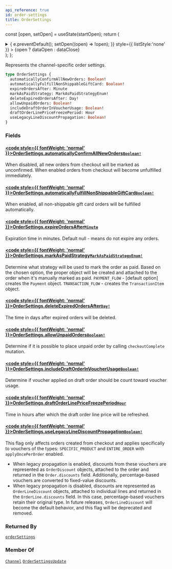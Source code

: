 ```yaml
---
api_reference: true
id: order-settings
title: OrderSettings
---
```






const [open, setOpen] = useState(startOpen);
return (
<details {...(open ? { open: true } : {})} className="details" style={{ border:'none', boxShadow:'none', background:'var(--ifm-background-color)' }}>
<summary
onClick={(e) => {
e.preventDefault();
setOpen((open) => !open);
}}
style={{ listStyle:'none' }} >
{open ? dataOpen : dataClose}
</summary>
{open && children}
</details>
);
};

Represents the channel-specific order settings.

```graphql
type OrderSettings {
  automaticallyConfirmAllNewOrders: Boolean!
  automaticallyFulfillNonShippableGiftCard: Boolean!
  expireOrdersAfter: Minute
  markAsPaidStrategy: MarkAsPaidStrategyEnum!
  deleteExpiredOrdersAfter: Day!
  allowUnpaidOrders: Boolean!
  includeDraftOrderInVoucherUsage: Boolean!
  draftOrderLinePriceFreezePeriod: Hour
  useLegacyLineDiscountPropagation: Boolean!
}
```

### Fields

#### [<code style={{ fontWeight: 'normal' }}>OrderSettings.<b>automaticallyConfirmAllNewOrders</b></code>](#)<Bullet />[`Boolean!`](../../../api-reference/miscellaneous/scalars/boolean.mdx) <Badge class="badge badge--secondary" text="non-null"/> <Badge class="badge badge--secondary" text="scalar"/> <Badge class="badge badge--secondary" text="miscellaneous"/>

When disabled, all new orders from checkout will be marked as unconfirmed. When enabled orders from checkout will become unfulfilled immediately.

#### [<code style={{ fontWeight: 'normal' }}>OrderSettings.<b>automaticallyFulfillNonShippableGiftCard</b></code>](#)<Bullet />[`Boolean!`](../../../api-reference/miscellaneous/scalars/boolean.mdx) <Badge class="badge badge--secondary" text="non-null"/> <Badge class="badge badge--secondary" text="scalar"/> <Badge class="badge badge--secondary" text="miscellaneous"/>

When enabled, all non-shippable gift card orders will be fulfilled automatically.

#### [<code style={{ fontWeight: 'normal' }}>OrderSettings.<b>expireOrdersAfter</b></code>](#)<Bullet />[`Minute`](../../../api-reference/miscellaneous/scalars/minute.mdx) <Badge class="badge badge--secondary" text="scalar"/> <Badge class="badge badge--secondary" text="miscellaneous"/>

Expiration time in minutes. Default null - means do not expire any orders.

#### [<code style={{ fontWeight: 'normal' }}>OrderSettings.<b>markAsPaidStrategy</b></code>](#)<Bullet />[`MarkAsPaidStrategyEnum!`](../../../api-reference/channels/enums/mark-as-paid-strategy-enum.mdx) <Badge class="badge badge--secondary" text="non-null"/> <Badge class="badge badge--secondary" text="enum"/> <Badge class="badge badge--secondary" text="channels"/>

Determine what strategy will be used to mark the order as paid. Based on the chosen option, the proper object will be created and attached to the order when it's manually marked as paid.
`PAYMENT_FLOW` - [default option] creates the `Payment` object.
`TRANSACTION_FLOW` - creates the `TransactionItem` object.

#### [<code style={{ fontWeight: 'normal' }}>OrderSettings.<b>deleteExpiredOrdersAfter</b></code>](#)<Bullet />[`Day!`](../../../api-reference/miscellaneous/scalars/day.mdx) <Badge class="badge badge--secondary" text="non-null"/> <Badge class="badge badge--secondary" text="scalar"/> <Badge class="badge badge--secondary" text="miscellaneous"/>

The time in days after expired orders will be deleted.

#### [<code style={{ fontWeight: 'normal' }}>OrderSettings.<b>allowUnpaidOrders</b></code>](#)<Bullet />[`Boolean!`](../../../api-reference/miscellaneous/scalars/boolean.mdx) <Badge class="badge badge--secondary" text="non-null"/> <Badge class="badge badge--secondary" text="scalar"/> <Badge class="badge badge--secondary" text="miscellaneous"/>

Determine if it is possible to place unpaid order by calling `checkoutComplete` mutation.

#### [<code style={{ fontWeight: 'normal' }}>OrderSettings.<b>includeDraftOrderInVoucherUsage</b></code>](#)<Bullet />[`Boolean!`](../../../api-reference/miscellaneous/scalars/boolean.mdx) <Badge class="badge badge--secondary" text="non-null"/> <Badge class="badge badge--secondary" text="scalar"/> <Badge class="badge badge--secondary" text="miscellaneous"/>

Determine if voucher applied on draft order should be count toward voucher usage.


<Badge text="Added in Saleor 3.18" class="badge badge--secondary margin-bottom--sm" />


<FeaturePreview />

#### [<code style={{ fontWeight: 'normal' }}>OrderSettings.<b>draftOrderLinePriceFreezePeriod</b></code>](#)<Bullet />[`Hour`](../../../api-reference/miscellaneous/scalars/hour.mdx) <Badge class="badge badge--secondary" text="scalar"/> <Badge class="badge badge--secondary" text="miscellaneous"/>

Time in hours after which the draft order line price will be refreshed.


<Badge text="Added in Saleor 3.21" class="badge badge--secondary margin-bottom--sm" />


<FeaturePreview />

#### [<code style={{ fontWeight: 'normal' }}>OrderSettings.<b>useLegacyLineDiscountPropagation</b></code>](#)<Bullet />[`Boolean!`](../../../api-reference/miscellaneous/scalars/boolean.mdx) <Badge class="badge badge--secondary" text="non-null"/> <Badge class="badge badge--secondary" text="scalar"/> <Badge class="badge badge--secondary" text="miscellaneous"/>

This flag only affects orders created from checkout and applies specifically to vouchers of the types: `SPECIFIC_PRODUCT` and `ENTIRE_ORDER` with `applyOncePerOrder` enabled.

- When legacy propagation is enabled, discounts from these vouchers are represented as `OrderDiscount` objects, attached to the order and returned in the `Order.discounts` field. Additionally, percentage-based vouchers are converted to fixed-value discounts.
- When legacy propagation is disabled, discounts are represented as `OrderLineDiscount` objects, attached to individual lines and returned in the `OrderLine.discounts` field. In this case, percentage-based vouchers retain their original type.
  In future releases, `OrderLineDiscount` will become the default behavior, and this flag will be deprecated and removed.


<Badge text="Added in Saleor 3.21" class="badge badge--secondary margin-bottom--sm" />


### Returned By

[`orderSettings`](../../../api-reference/orders/queries/order-settings.mdx) <Badge class="badge badge--secondary" text="query"/>

### Member Of

[`Channel`](../../../api-reference/channels/objects/channel.mdx) <Badge class="badge badge--secondary" text="object"/><Bullet />[`OrderSettingsUpdate`](../../../api-reference/orders/objects/order-settings-update.mdx) <Badge class="badge badge--secondary" text="object"/>


